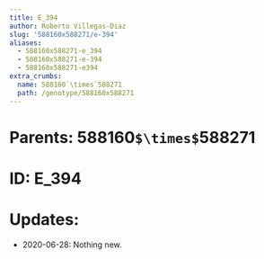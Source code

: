 ```yaml
---
title: E_394
author: Roberto Villegas-Diaz
slug: '588160x588271/e-394'
aliases:
  - 588160x588271-e_394
  - 588160x588271-e-394
  - 588160x588271-e394
extra_crumbs:
  name: 588160`\times`588271
  path: /genotype/588160x588271
---
```


# **Parents**: 588160`$\times$`588271
# **ID**: E_394
# **Updates**: 
 - 2020-06-28: Nothing new.

